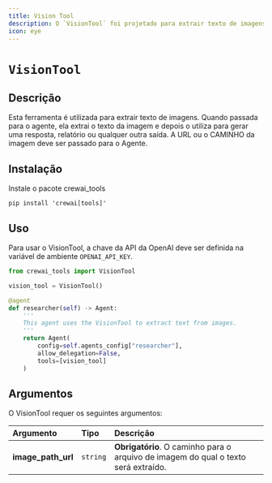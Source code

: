 ```yaml
---
title: Vision Tool
description: O `VisionTool` foi projetado para extrair texto de imagens.
icon: eye
---
```


# `VisionTool`

## Descrição

Esta ferramenta é utilizada para extrair texto de imagens. Quando passada para o agente, ela extrai o texto da imagem e depois o utiliza para gerar uma resposta, relatório ou qualquer outra saída.
A URL ou o CAMINHO da imagem deve ser passado para o Agente.

## Instalação

Instale o pacote crewai_tools

```shell
pip install 'crewai[tools]'
```

## Uso

Para usar o VisionTool, a chave da API da OpenAI deve ser definida na variável de ambiente `OPENAI_API_KEY`.

```python Code
from crewai_tools import VisionTool

vision_tool = VisionTool()

@agent
def researcher(self) -> Agent:
    '''
    This agent uses the VisionTool to extract text from images.
    '''
    return Agent(
        config=self.agents_config["researcher"],
        allow_delegation=False,
        tools=[vision_tool]
    )
```

## Argumentos

O VisionTool requer os seguintes argumentos:

| Argumento           | Tipo     | Descrição                                                                        |
| :------------------ | :------- | :------------------------------------------------------------------------------- |
| **image_path_url**  | `string` | **Obrigatório**. O caminho para o arquivo de imagem do qual o texto será extraído. |